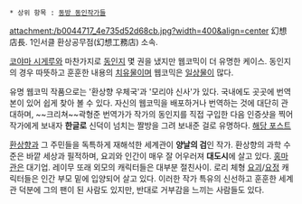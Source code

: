  * 상위 항목 : [[동방 동인작가들]]

attachment:/b0044717_4e735d52d68cb.jpg?width=400&align=center
幻想店長. 1인서클 환상공무점(幻想工務店) 소속.

[[코야마 시게루]]와 마찬가지로 [[동인지]] 몇 권을 냈지만 웹코믹이 더 유명한 케이스. 동인지의 경우 따뜻하고 훈훈한 내용의 [[치유물]]이며 웹코믹은 [[일상물]]이 많다.

유명 웹코믹 작품으로는 '환상향 우체국'과 '모리야 신사'가 있다. 국내에도 곳곳에 번역본이 있어 쉽게 찾아 볼 수 있다. 자신의 웹코믹을 배포하거나 번역하는 것에 대단히 관대하며, ~~크리쳐~~곽형준 번역가가 작가의 동인지를 직접 구입한 다음 인증샷을 찍어 작가에게 보내자 '''한글로''' 신덕이 넘치는 짤방을 그려 보내준 걸로 유명하다. [http://monol.egloos.com/1722096 해당 포스트]

[[환상향]]과 그 주민들을 독특하게 재해석한 세계관이 '''양날의 검'''인 작가. 환상향의 과학 수준은 바깥 세상과 필적하며, 요괴와 인간이 매우 잘 어우러져 '''대도시'''에 살고 있다. [[홍마관]]은 대기업. 레이무 또래 외모의 캐릭터들은 대부분 절친사이. 로리 체형 [[요괴]]/[[요정]] 캐릭터들은 인간 부모 밑에 입양되어 살고 있다. 이러한 작가 특유의 신선하고 훈훈한 세계관 덕분에 그의 팬이 된 사람도 있지만, 반대로 거부감을 느끼는 사람들도 있다.
